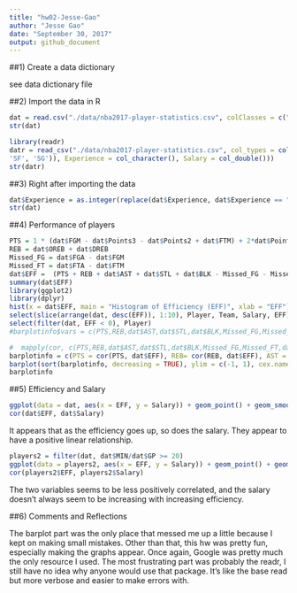 ```yaml
---
title: "hw02-Jesse-Gao"
author: "Jesse Gao"
date: "September 30, 2017"
output: github_document
---
```


##1) Create a data dictionary

see data dictionary file


##2) Import the data in R

```r
dat = read.csv("./data/nba2017-player-statistics.csv", colClasses = c("character", "character", "factor", "character", "double", rep("integer", 19)))
str(dat)
```

```r
library(readr)
datr = read_csv("./data/nba2017-player-statistics.csv", col_types = cols(Player = col_character(), Team = col_character(), Position = col_factor(levels = c('C', 'PF', 'PG',
'SF', 'SG')), Experience = col_character(), Salary = col_double()))
str(datr)
```

##3) Right after importing the data
```r
dat$Experience = as.integer(replace(dat$Experience, dat$Experience == "R", "0"))
str(dat)
```

##4) Performance of players
```r
PTS = 1 * (dat$FGM - dat$Points3 - dat$Points2 + dat$FTM) + 2*dat$Points2 + 3*dat$Points3
REB = dat$OREB + dat$DREB
Missed_FG = dat$FGA - dat$FGM
Missed_FT = dat$FTA - dat$FTM
dat$EFF =  (PTS + REB + dat$AST + dat$STL + dat$BLK - Missed_FG - Missed_FT - dat$TO) / dat$GP
summary(dat$EFF)
library(ggplot2)
library(dplyr)
hist(x = dat$EFF, main = "Histogram of Efficiency (EFF)", xlab = "EFF")
select(slice(arrange(dat, desc(EFF)), 1:10), Player, Team, Salary, EFF)
select(filter(dat, EFF < 0), Player)
#barplotinfo$vars = c(PTS,REB,dat$AST,dat$STL,dat$BLK,Missed_FG,Missed_FT,dat$TO)

#  mapply(cor, c(PTS,REB,dat$AST,dat$STL,dat$BLK,Missed_FG,Missed_FT,dat$TO), c(rep(dat$EFF, 8)))
barplotinfo = c(PTS = cor(PTS, dat$EFF), REB= cor(REB, dat$EFF), AST = cor(dat$AST, dat$EFF), STL = cor(dat$STL, dat$EFF), BLK = cor(dat$BLK, dat$EFF), Missed_FG = cor(-Missed_FG, dat$EFF), Missed_FT = cor(-Missed_FT, dat$EFF), TO = cor(-dat$TO, dat$EFF))
barplot(sort(barplotinfo, decreasing = TRUE), ylim = c(-1, 1), cex.names = .7, main = "Correlations between Player Stats and EFF")
barplotinfo
```

##5) Efficiency and Salary

```r
ggplot(data = dat, aes(x = EFF, y = Salary)) + geom_point() + geom_smooth(method = "loess")
cor(dat$EFF, dat$Salary)
```

It appears that as the efficiency goes up, so does the salary. They appear to have a positive linear relationship.

```r
players2 = filter(dat, dat$MIN/dat$GP >= 20)
ggplot(data = players2, aes(x = EFF, y = Salary)) + geom_point() + geom_smooth(method = "loess")
cor(players2$EFF, players2$Salary)
```
The two variables seems to be less positively correlated, and the salary doesn't always seem to be increasing with increasing efficiency.

##6) Comments and Reflections

The barplot part was the only place that messed me up a little because I kept on making small mistakes. Other than that, this hw was pretty fun, especially making the graphs appear.
Once again, Google was pretty much the only resource I used.
The most frustrating part was probably the readr, I still have no idea why anyone would use that package. It's like the base read but more verbose and easier to make errors with.
